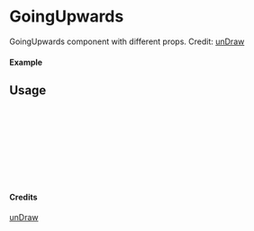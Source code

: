 
<Meta of={GoingUpwards} title="unDraw/GoingUpwards" />

# GoingUpwards

GoingUpwards component with different props.
Credit: [unDraw](https://undraw.co/illustrations)

#### Example

<Canvas of={GoingUpwards.Primary} />

## Usage

```ts
import { GoingUpwards } from "yadl-ui";

const Example = () => {
  return (
      <GoingUpwards />
  );
};

export default Example;
```

#### Credits
[unDraw](https://undraw.co/illustrations)
